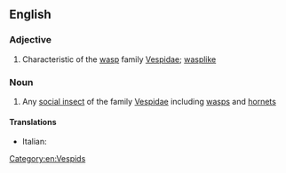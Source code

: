 ==English==

===Adjective===
{{en-adj}}

# Characteristic of the [[wasp]] family [[Vespidae]]; [[wasplike]]

===Noun===
{{en-noun}}

# Any [[social insect]] of the family [[Vespidae]] including [[wasp]]s and [[hornet]]s

====Translations====
* Italian: {{t|it|vespide|m}}

[[Category:en:Vespids]]